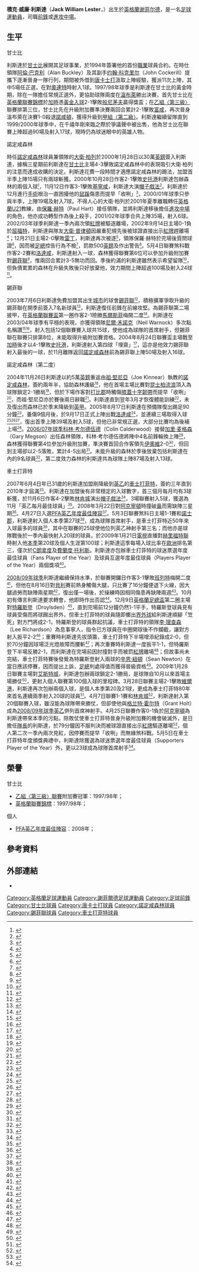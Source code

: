 {{noteTA|G1=足球|G2=FAcup
|T=zh-hans:杰克·莱斯特; zh-hk:積克·利斯達;
|1=zh-hans:杰克·莱斯特; zh-hk:積克·利斯達;
|2=zh-hans:杰克·威廉·莱斯特; zh-hk:積克·威廉·利斯達;
|3=zh-hans:莱斯特; zh-hk:利斯達;
|4=zh-hans:戴维·普拉特; zh-hk:大衛·柏列;
|5=zh-hans:科林·考尔德伍德; zh-hk:哥連·卡達活;
|6=zh-hans:加里·麦格森; zh-hk:加利·麥臣;
|7=zh-hans:首发; zh-hk:正選;
}}
{{Football player infobox
| playername     = 積克·利斯達<br />''Jack Lester''
| image          =
| fullname       = Jack William Lester
| height         = {{height|ft=5|in=9}}
| dateofbirth    = {{birth date and age|1975|10|8}}
| cityofbirth    = [[谢菲尔德|谢菲尔德]]
| countryofbirth = [[英格蘭|英格蘭]]
| currentclub    = [[谢菲尔德联足球俱乐部|谢菲尔德联]] (Head of Academy)
| position       = [[前鋒_(足球)|前鋒]]
| youthyears1    = 1992–1994
| youthclubs1    = [[格林斯比镇足球俱乐部|格林斯比镇]]
| years1         = 1994–2000
| clubs1         = [[格林斯比镇足球俱乐部|格林斯比镇]]
| caps1          = 133
| goals1         = 17
| years2         = 1996
| clubs2         = → [[唐卡斯特流浪足球俱乐部|唐卡斯特]]
| caps2          = 11
| goals2         = 1
| years3         = 2000–2003
| clubs3         = [[诺丁汉森林足球俱乐部|诺丁汉森林]]
| caps3          = 99
| goals3         = 21
| years4         = 2003–2004
| clubs4         = [[谢菲尔德联足球俱乐部|谢菲尔德联]]
| caps4          = 44
| goals4         = 12
| years5         = 2004–2007
| clubs5         = [[诺丁汉森林足球俱乐部|诺丁汉森林]]
| caps5          = 76
| goals5         = 12
| years6         = 2007–2013
| clubs6         = [[切斯特菲尔德足球俱乐部|切斯特菲尔德]]
| caps6          = 197
| goals6         = 83
| years7         = 2014
| clubs7         = [[盖茨黑德足球俱乐部|盖茨黑德]]
| caps7          = 8
| goals7         = 2
| totalcaps = 568 | totalgoals = 148
| manageryears1  = 2014–2017
| managerclubs1  = [[诺丁汉森林足球俱乐部|诺丁汉森林]] (U18s)
| manageryears2  = 2017
| managerclubs2  = [[诺丁汉森林足球俱乐部|诺丁汉森林]] (U23s)
| manageryears3  = 2017–2018
| managerclubs3  = [[切斯特菲尔德足球俱乐部|切斯特菲尔德]]

| pcupdate       = 2009年5月8日 (五) 01:44 (UTC)  <!-- Use five tildes (~~~~~) to datestamp updates of stats. -->
}}

'''積克·威廉·利斯達'''（'''Jack William Lester'''，{{bd|1975年|10月8日|catidx=Lester, Jack}}）出生於[[英格蘭|英格蘭]][[谢菲尔德|谢菲尔德]]，是一名[[足球|足球]][[運動員|運動員]]，司職[[前鋒_(足球)|前鋒]]或[[中場|進攻中場]]。

==生平==
;甘士比
利斯達於[[格林斯比镇足球俱乐部|甘士比]]展開其足球事業，於1994年簽署他的首份[[職業|職業]]球員合約。在時仕領隊[[阿倫·巴克利|阿倫·巴克利]]（Alan Buckley）及其副手[[约翰·科克里尔|约翰·科克里尔]]（John Cockerill）提攜下逐漸晉身一隊行列，期間被外借到[[唐卡斯特流浪足球俱乐部|唐卡士打]]汲取上陣經驗，獲派11次上陣，其中5場任正選，在對[[莱顿东方足球俱乐部|奧連特]]時射入1球。1997/98年球季是利斯達在甘士比的黃金時期，除在一隊擔任常規正選外，更協助球隊兩度在[[温布利球场_(1923年)|溫布萊]]勝出決賽，首先甘士比在[[英格蘭聯賽錦標|英格蘭聯賽錦標]]於[[加時賽|加時]]憑[[黃金入球|黃金入球]]2-1擊敗[[伯恩茅斯足球俱乐部|般尼茅夫]]贏得獎盃；在[[英格蘭足球聯賽|乙組〈第三級〉]]聯賽排第三位，甘士比先在升級附加賽準決賽兩回合累計2-1擊敗[[富勒姆足球俱乐部|富咸]]，再次晉身溫布萊在決賽1-0殺退[[北安普顿足球俱乐部|諾咸頓]]，獲得升級到[[英格蘭足球聯賽|甲組〈第二級〉]]。利斯達繼續留隊直到1999/2000年球季中，在千禧年剛來臨之際於爭議聲中被出售，他為甘士比在聯賽上陣超過90場及射入17球，現時仍為球迷眼中的英雄人物。

;諾定咸森林
時任[[诺丁汉森林足球俱乐部|諾定咸森林]]球員兼領隊的[[戴维·普拉特|大衛·柏列]]於2000年1月28日以30萬[[英鎊|英鎊]]簽入利斯達，據稱三星期前利斯達在[[格林斯比镇足球俱乐部|甘士比]]主場4-3擊敗諾定咸森林中的表現吸引大衛·柏列的注意而達成收購的決定。利斯達花費一段時間才適應諾定咸森林的踢法，加盟首半季上陣15場只有兩球斬獲。2000年10月28日作客2-1擊敗[[斯托克港足球俱乐部|史托港]]利斯達包辦森林的兩個入球<small><ref>{{cite news |language=en |url=http://news.bbc.co.uk/sport2/hi/football/eng_div_1/994359.stm |title=Stockport 1-2 Forest |publisher=[[BBC|BBC]] Sport |date=2000-10-28 |accessdate=2009-05-08 |archive-date=2016-03-07 |archive-url=https://web.archive.org/web/20160307145522/http://news.bbc.co.uk/sport2/hi/football/eng_div_1/994359.stm |dead-url=no }}</ref></small>，11月12日作客3-1擊敗[[吉林汉姆足球俱乐部|基寧咸]]，利斯達大演[[帽子戲法|帽子戲法]]<small><ref>{{cite news |language=en |url=http://news.bbc.co.uk/sport2/hi/football/eng_div_1/1018152.stm |title=Lester fires Forest at Gillingham |publisher=[[BBC|BBC]] Sport |date=2000-11-12 |accessdate=2009-05-08 |archive-date=2016-03-07 |archive-url=https://web.archive.org/web/20160307122950/http://news.bbc.co.uk/sport2/hi/football/eng_div_1/1018152.stm |dead-url=no }}</ref></small>。利斯達於12月進行[[手術|手術]]根治一直困擾他的[[鼠蹊|鼠蹊]]傷患而提早「收咧」<small><ref>{{cite news |language=en |url=http://news.bbc.co.uk/sport2/hi/football/teams/n/nottm_forest/1076248.stm |title=Platt to look for new faces |publisher=[[BBC|BBC]] Sport |date=2000-12-18 |accessdate=2009-05-08 |archive-date=2016-03-07 |archive-url=https://web.archive.org/web/20160307031732/http://news.bbc.co.uk/sport2/hi/football/teams/n/nottm_forest/1076248.stm |dead-url=no }}</ref></small>，2000/01年球季只參與半季，上陣19場及射入7球。不得人心的大衛·柏列於2001年夏季離職轉任[[英格蘭21歲以下足球代表隊|英格蘭U21]]教練，由[[保羅·赫特|保羅·赫特]]（Paul Hart）接任領隊，並將利斯達移後擔任[[中場|進攻中場]]的角色，他亦成功轉型作為後上殺手，2001/02年球季合共上陣35場，射入6球。2002/03年球季利斯達一季內兩次領[[紅牌|紅牌]]被驅逐離場，2002年9月14日主場0-1負於[[沃特福德足球俱乐部|屈福特]]，利斯達與隊友[[大衛·普律頓|大衛·普律頓]]因嚴重犯規先後被球證直接出示[[紅牌|紅牌]]趕離場<small><ref>{{cite news |language=en |url=http://news.bbc.co.uk/sport2/hi/football/eng_div_1/2241428.stm |title=Nottm Forest 0-1 Watford |publisher=[[BBC|BBC]] Sport |date=2002-09-14 |accessdate=2009-05-08 |archive-date=2020-04-15 |archive-url=https://web.archive.org/web/20200415053350/http://news.bbc.co.uk/sport2/hi/football/eng_div_1/2241428.stm |dead-url=no }}</ref></small>；12月21日主場2-0擊敗[[雷丁足球俱乐部|雷丁]]，利斯達再次被逐<small><ref>{{cite news |language=en |url=http://news.bbc.co.uk/sport2/hi/football/eng_div_1/2575527.stm |title=Nottm Forest 2-0 Reading |publisher=[[BBC|BBC]] Sport |date=2002-12-21 |accessdate=2009-05-08 |archive-date=2020-04-15 |archive-url=https://web.archive.org/web/20200415053355/http://news.bbc.co.uk/sport2/hi/football/eng_div_1/2575527.stm |dead-url=no }}</ref></small>，領隊保羅·赫特於完場後質問球證<small><ref>{{cite news |language=en |url=http://news.bbc.co.uk/sport2/hi/football/teams/n/nottm_forest/2598085.stm |title=Hart vows to fight corner |publisher=[[BBC|BBC]] Sport |date=2002-12-21 |accessdate=2009-05-08 |archive-date=2020-04-15 |archive-url=https://web.archive.org/web/20200415053400/http://news.bbc.co.uk/sport2/hi/football/teams/n/nottm_forest/2598085.stm |dead-url=no }}</ref></small>，因而被[[英格蘭足球總會|足總]]控告行為不檢<small><ref>{{cite news |language=en |url=http://news.bbc.co.uk/sport2/hi/football/teams/n/nottm_forest/2676783.stm |title=Hart charged by FA |publisher=[[BBC|BBC]] Sport |date=2003-01-20 |accessdate=2009-05-08 |archive-date=2020-04-15 |archive-url=https://web.archive.org/web/20200415053406/http://news.bbc.co.uk/sport2/hi/football/teams/n/nottm_forest/2676783.stm |dead-url=no }}</ref></small>，罰款500[[英鎊|英鎊]]及作出警告<small><ref>{{cite news |language=en |url=http://news.bbc.co.uk/sport2/hi/football/teams/n/nottm_forest/2798299.stm |title=Hart handed FA fine |publisher=[[BBC|BBC]] Sport |date=2003-03-27 |accessdate=2009-05-08 |archive-date=2020-04-15 |archive-url=https://web.archive.org/web/20200415053410/http://news.bbc.co.uk/sport2/hi/football/teams/n/nottm_forest/2798299.stm |dead-url=no }}</ref></small>。5月4日聯賽煞科戰作客2-2賽和[[罗瑟勒姆足球俱乐部|洛達咸]]，利斯達射入一球，森林獲得聯賽第6位可以參加升級附加賽對[[谢菲尔德联足球俱乐部|錫菲聯]]<small><ref>{{cite news |language=en |url=http://news.bbc.co.uk/sport2/hi/football/eng_div_1/2967963.stm |title=Rotherham 2-2 Nottm Forest |publisher=[[BBC|BBC]] Sport |date=2003-05-02 |accessdate=2009-05-08 |archive-date=2020-04-15 |archive-url=https://web.archive.org/web/20200415053416/http://news.bbc.co.uk/sport2/hi/football/eng_div_1/2967963.stm |dead-url=no }}</ref></small>，惟兩回合累計3-5無功而回。季後約滿的利斯達雖然表示希望留隊<small><ref>{{cite news |language=en |url=http://news.bbc.co.uk/sport2/hi/football/teams/n/nottm_forest/2973159.stm |title=Lester wants to stay at Forest |publisher=[[BBC|BBC]] Sport |date=2003-04-24 |accessdate=2009-05-08 |archive-date=2020-04-15 |archive-url=https://web.archive.org/web/20200415053422/http://news.bbc.co.uk/sport2/hi/football/teams/n/nottm_forest/2973159.stm |dead-url=no }}</ref></small>，但負債累累的森林在升級失敗後只好放棄他，效力期間上陣超過100場及射入24球<small><ref>{{cite news |language=en |url=http://news.bbc.co.uk/sport2/hi/football/teams/n/nottm_forest/3040479.stm |title=Forest release trio |publisher=[[BBC|BBC]] Sport |date=2003-05-19 |accessdate=2009-05-08 |archive-date=2020-04-15 |archive-url=https://web.archive.org/web/20200415053451/http://news.bbc.co.uk/sport2/hi/football/teams/n/nottm_forest/3040479.stm |dead-url=no }}</ref></small>。

;錫菲聯
2003年7月6日利斯達免費加盟其出生[[设菲尔德|城市]]的球會[[谢菲尔德联足球俱乐部|錫菲聯]]<small><ref>{{cite news |language=en |url=http://news.bbc.co.uk/sport2/hi/football/teams/s/sheff_utd/3049204.stm |title=Blades sign Lester |publisher=[[BBC|BBC]] Sport |date=2003-07-06 |accessdate=2009-05-08 |archive-date=2020-04-15 |archive-url=https://web.archive.org/web/20200415053432/http://news.bbc.co.uk/sport2/hi/football/teams/s/sheff_utd/3049204.stm |dead-url=no }}</ref></small>，積極擴軍爭取升級的錫菲聯在開季前簽入7名新球員<small><ref>{{cite news |language=en |url=http://news.bbc.co.uk/sport2/hi/football/teams/s/sheff_utd/3129725.stm |title=Sheff Utd season preview |publisher=[[BBC|BBC]] Sport |date=2003-08-06 |accessdate=2009-05-08 |archive-date=2020-04-15 |archive-url=https://web.archive.org/web/20200415053436/http://news.bbc.co.uk/sport2/hi/football/teams/s/sheff_utd/3129725.stm |dead-url=no }}</ref></small>，利斯達復任前鋒在前線攻堅。為錫菲聯第二場披甲，在[[英格蘭聯賽盃|英格蘭聯賽盃]]第一圈作客2-1險勝[[马科斯菲尔德足球俱乐部|馬爾斯菲]]梅開二度<small><ref>{{cite news |language=en |url=http://news.bbc.co.uk/sport2/hi/football/league_cup/3132967.stm |title=Macclesfield 1-2 Sheff Utd |publisher=[[BBC|BBC]] Sport |date=2003-08-12 |accessdate=2009-05-08 |archive-date=2020-04-15 |archive-url=https://web.archive.org/web/20200415053441/http://news.bbc.co.uk/sport2/hi/football/league_cup/3132967.stm |dead-url=no }}</ref></small>。利斯達在2003/04年球季有平穩的表現，亦獲得領隊[[尼爾·禾諾克|尼爾·禾諾克]]（Neil Warnock）多次點名稱讚<small><ref>{{cite news |language=en |url=http://news.bbc.co.uk/sport2/hi/football/eng_div_1/3203583.stm |title=Warnock hails hero Lester |publisher=[[BBC|BBC]] Sport |date=2003-10-22 |accessdate=2009-05-08 |archive-date=2020-04-15 |archive-url=https://web.archive.org/web/20200415053446/http://news.bbc.co.uk/sport2/hi/football/eng_div_1/3203583.stm |dead-url=no }}</ref><ref>{{cite news |language=en |url=http://news.bbc.co.uk/sport2/hi/football/teams/s/sheff_utd/3426179.stm |title=Warnock hails Lester |publisher=[[BBC|BBC]] Sport |date=2004-01-25 |accessdate=2009-05-08 |archive-date=2020-04-15 |archive-url=https://web.archive.org/web/20200415053451/http://news.bbc.co.uk/sport2/hi/football/teams/s/sheff_utd/3426179.stm |dead-url=no }}</ref></small>，射入包括12個聯賽賽入球共15球，使他成為球隊的首席射手，但錫菲聯在聯賽只排第8位，未能取得升級附加賽資格。2004年8月24日聯賽盃主場戰至[[加時賽|加時]]後才以4-1擊敗[[斯托克港足球俱乐部|史托港]]，利斯達射入第四球「埋齋」<small><ref>{{cite news |language=en |url=http://news.bbc.co.uk/sport2/hi/football/league_cup/3585836.stm |title=Sheff Utd 4-1 Stockport |publisher=[[BBC|BBC]] Sport |date=2004-08-24 |accessdate=2009-05-08 |archive-date=2020-04-15 |archive-url=https://web.archive.org/web/20200415053457/http://news.bbc.co.uk/sport2/hi/football/league_cup/3585836.stm |dead-url=no }}</ref></small>，這亦是他效力錫菲聯射入最後的一球，於11月離隊返回[[诺丁汉森林足球俱乐部|諾定咸森林]]前為錫菲聯上陣50場及射入16球。

;諾定咸森林（第二度）
2004年11月26日利斯達以約5萬[[英鎊|英鎊]]重返由[[祖·堅尼亞|祖·堅尼亞]]（Joe Kinnear）執教的[[诺丁汉森林足球俱乐部|諾定咸森林]]，簽約兩年半，協助森林護級<small><ref>{{cite news |language=en |url=http://news.bbc.co.uk/sport2/hi/football/teams/n/nottm_forest/4044935.stm |title=Forest sign Lester from Sheff Utd |publisher=[[BBC|BBC]] Sport |date=2004-11-26 |accessdate=2009-05-08 |archive-date=2020-04-15 |archive-url=https://web.archive.org/web/20200415053503/http://news.bbc.co.uk/sport2/hi/football/teams/n/nottm_forest/4044935.stm |dead-url=no }}</ref></small>，他在首場主場比賽對[[女王公园巡游者足球俱乐部|昆士柏流浪]]頂入為球隊鎖定2-1勝局<small><ref>{{cite news |language=en |url=http://news.bbc.co.uk/sport2/hi/football/eng_div_1/4047673.stm |title=Nottm Forest 2-1 QPR |publisher=[[BBC|BBC]] Sport |date=2004-12-04 |accessdate=2009-05-08 |archive-date=2020-04-15 |archive-url=https://web.archive.org/web/20200415053508/http://news.bbc.co.uk/sport2/hi/football/eng_div_1/4047673.stm |dead-url=no }}</ref></small>，但於下場作客對[[德比郡足球俱乐部|打比郡]]時觸傷[[膝蓋|膝蓋]][[十字韌帶|十字韌帶]]而提早「收咧」<small><ref>{{cite news |language=en |url=http://news.bbc.co.uk/sport2/hi/football/teams/n/nottm_forest/4095717.stm |title=Forest hit by Lester injury blow |publisher=[[BBC|BBC]] Sport |date=2004-12-14 |accessdate=2009-05-08 |archive-date=2020-04-15 |archive-url=https://web.archive.org/web/20200415053514/http://news.bbc.co.uk/sport2/hi/football/teams/n/nottm_forest/4095717.stm |dead-url=no }}</ref></small>，而祖·堅尼亞亦於賽後兩日辭職<small><ref>{{cite news |language=en |url=http://news.bbc.co.uk/sport2/hi/football/teams/n/nottm_forest/4101833.stm |title=Kinnear resigns as Forest manager |publisher=[[BBC|BBC]] Sport |date=2004-12-16 |accessdate=2009-05-08 |archive-date=2016-01-13 |archive-url=https://web.archive.org/web/20160113014118/http://news.bbc.co.uk/sport1/hi/football/teams/n/nottm_forest/4101833.stm |dead-url=no }}</ref></small>。利斯達直到翌年3月才恢復體能訓練<small><ref>{{cite news |language=en |url=http://news.bbc.co.uk/sport2/hi/football/teams/n/nottm_forest/4391001.stm |title=Lester embarks on injury return |publisher=[[BBC|BBC]] Sport |date=2005-03-29 |accessdate=2009-05-08 |archive-date=2020-04-15 |archive-url=https://web.archive.org/web/20200415053525/http://news.bbc.co.uk/sport2/hi/football/teams/n/nottm_forest/4391001.stm |dead-url=no }}</ref></small>，未及復出而森林已於季末降級到[[英格蘭足球甲級聯賽|英甲]]。2005年8月17日利斯達在預備隊復出踢足90分鐘<small><ref>{{cite news |language=en |url=http://news.bbc.co.uk/sport2/hi/football/teams/n/nottm_forest/4159864.stm |title=Forest's Lester steps up recovery |publisher=[[BBC|BBC]] Sport |date=2005-08-17 |accessdate=2009-05-08 |archive-date=2020-04-15 |archive-url=https://web.archive.org/web/20200415053529/http://news.bbc.co.uk/sport2/hi/football/teams/n/nottm_forest/4159864.stm |dead-url=no }}</ref></small>，養傷9個月後，於9月17日正式上陣出戰[[罗瑟勒姆足球俱乐部|洛達咸]]<small><ref>{{cite news |language=en |url=http://news.bbc.co.uk/sport2/hi/football/teams/n/nottm_forest/4257582.stm |title=Forest delight at Lester comeback |publisher=[[BBC|BBC]] Sport |date=2005-09-18 |accessdate=2009-05-08 |archive-date=2020-04-15 |archive-url=https://web.archive.org/web/20200415053534/http://news.bbc.co.uk/sport2/hi/football/teams/n/nottm_forest/4257582.stm |dead-url=no }}</ref></small>，並連續三場取得入球<small><ref>{{cite news |language=en |url=http://news.bbc.co.uk/sport2/hi/football/eng_div_2/4232512.stm |title=Nottingham Forest 2-0 Rotherham |publisher=[[BBC|BBC]] Sport |date=2005-09-17 |accessdate=2009-05-08 |archive-date=2020-04-15 |archive-url=https://web.archive.org/web/20200415053540/http://news.bbc.co.uk/sport2/hi/football/eng_div_2/4232512.stm |dead-url=no }}</ref><ref>{{cite news |language=en |url=http://news.bbc.co.uk/sport2/hi/football/eng_div_2/4258558.stm |title=Nottm Forest 3-1 Bristol City |publisher=[[BBC|BBC]] Sport |date=2005-09-20 |accessdate=2009-05-08 |archive-date=2021-02-26 |archive-url=https://web.archive.org/web/20210226214822/http://news.bbc.co.uk/sport2/hi/football/eng_div_2/4258558.stm |dead-url=no }}</ref><ref>{{cite news |language=en |url=http://news.bbc.co.uk/sport2/hi/football/eng_div_2/4255460.stm |title=Swansea 1-1 Nottm Forest |publisher=[[BBC|BBC]] Sport |date=2005-09-24 |accessdate=2009-05-08 |archive-date=2020-04-15 |archive-url=https://web.archive.org/web/20200415053550/http://news.bbc.co.uk/sport2/hi/football/eng_div_2/4255460.stm |dead-url=no }}</ref></small>，復出首季上陣39場及射入5球，但他已非常規正選，大部分比賽均為後補上場<small><ref>{{cite news |language=en |url=http://news.bbc.co.uk/sport2/hi/football/teams/n/nottm_forest/4906598.stm |title=Lester remains happy with Forest |publisher=[[BBC|BBC]] Sport |date=2006-04-13 |accessdate=2009-05-08 |archive-date=2020-04-15 |archive-url=https://web.archive.org/web/20200415053554/http://news.bbc.co.uk/sport2/hi/football/teams/n/nottm_forest/4906598.stm |dead-url=no }}</ref></small>。[[2006年至2007年英格蘭足球甲級聯賽|2006/07年球季]][[科林·考尔德伍德|科林·考尔德伍德]]（Colin Calderwood）接替[[加里·麦格森|加里·麦格森]]（Gary Megson）出任森林領隊，科林·考尔德伍德將陣中4名前鋒輪換上陣<small><ref>{{cite news |language=en |url=http://news.bbc.co.uk/sport2/hi/football/teams/n/nottm_forest/6054480.stm |title=Forest manager to rotate strikers |publisher=[[BBC|BBC]] Sport |date=2006-10-17 |accessdate=2009-05-08 |archive-date=2020-04-15 |archive-url=https://web.archive.org/web/20200415053559/http://news.bbc.co.uk/sport2/hi/football/teams/n/nottm_forest/6054480.stm |dead-url=no }}</ref></small>，森林獲得聯賽第4位參加升級附加賽，準決賽首回合作客領先[[约维尔足球俱乐部|伊奧維]]2-0<small><ref>{{cite news |language=en |url=http://news.bbc.co.uk/sport2/hi/football/eng_div_2/6641793.stm |title=Yeovil 0-2 Nott'm Forest |publisher=[[BBC|BBC]] Sport |date=2007-05-11 |accessdate=2009-05-08 |archive-date=2020-09-22 |archive-url=https://web.archive.org/web/20200922013405/http://news.bbc.co.uk/sport2/hi/football/eng_div_2/6641793.stm |dead-url=no }}</ref></small>，但回到主場卻以2-5落敗，累計4-5出局<small><ref>{{cite news |language=en |url=http://news.bbc.co.uk/sport2/hi/football/eng_div_2/6649773.stm |title=Nottm Forest 2-5 Yeovil |publisher=[[BBC|BBC]] Sport |date=2007-05-18 |accessdate=2009-05-08 |archive-date=2007-08-22 |archive-url=https://web.archive.org/web/20070822132225/http://news.bbc.co.uk/sport2/hi/football/eng_div_2/6649773.stm |dead-url=no }}</ref></small>。未能升級的森林於季後放棄包括利斯達在內的9名球員<small><ref>{{cite news |language=en |url=http://news.bbc.co.uk/sport2/hi/football/teams/n/nottm_forest/6682019.stm |title=Nine players released by Forest |publisher=[[BBC|BBC]] Sport |date=2007-05-22 |accessdate=2009-05-08 |archive-date=2007-10-10 |archive-url=https://web.archive.org/web/20071010103204/http://news.bbc.co.uk/sport1/hi/football/teams/n/nottm_forest/6682019.stm |dead-url=no }}</ref></small>，第二度效力森林的利斯達共為球隊上陣87場及射入13球。

;車士打菲特
2007年6月4日年已31歲的利斯達加盟剛降級到[[英格蘭足球乙級聯賽|英乙]]的[[切斯特菲尔德足球俱乐部|車士打菲特]]，簽約三年直到2010年才屆滿<small><ref>{{cite news |language=en |url=http://news.bbc.co.uk/sport2/hi/football/teams/c/chesterfield/6720219.stm |title=Chesterfield sign striker Lester |publisher=[[BBC|BBC]] Sport |date=2007-06-04 |accessdate=2009-05-08 |archive-date=2020-04-15 |archive-url=https://web.archive.org/web/20200415053618/http://news.bbc.co.uk/sport2/hi/football/teams/c/chesterfield/6720219.stm |dead-url=no }}</ref></small>。利斯達在加盟後有非常穩定的入球數字，首三個月每月均有3球斬獲，於11月6日作客4-2擊敗[[林肯城足球俱乐部|林肯城]]演出[[帽子戲法|帽子戲法]]<small><ref>{{cite news |language=en |url=http://news.bbc.co.uk/sport2/hi/football/eng_div_3/7076551.stm |title=Lincoln 2-4 Chesterfield |publisher=[[BBC|BBC]] Sport |date=2007-11-06 |accessdate=2009-05-08 |archive-date=2020-04-15 |archive-url=https://web.archive.org/web/20200415053623/http://news.bbc.co.uk/sport2/hi/football/eng_div_3/7076551.stm |dead-url=no }}</ref></small>，3場聯賽射入5球，獲選為11月「英乙每月最佳球員」<small><ref>{{cite news |language=en |url=http://news.bbc.co.uk/sport2/hi/football/teams/c/chesterfield/7126809.stm |title=Striker Lester seals player award |publisher=[[BBC|BBC]] Sport |date=2007-12-04 |accessdate=2009-05-08 |archive-date=2020-04-15 |archive-url=https://web.archive.org/web/20200415053628/http://news.bbc.co.uk/sport2/hi/football/teams/c/chesterfield/7126809.stm |dead-url=no }}</ref></small>。2008年3月22日對[[艾宁顿斯坦利足球俱乐部|阿克寧頓]]時撞破[[鼻|鼻]]而需缺陣三星期<small><ref>{{cite news |language=en |url=http://news.bbc.co.uk/sport2/hi/football/teams/c/chesterfield/7310539.stm |title=Lester could face three weeks out |publisher=[[BBC|BBC]] Sport |date=2008-03-23 |accessdate=2009-05-08 |archive-date=2020-04-15 |archive-url=https://web.archive.org/web/20200415053634/http://news.bbc.co.uk/sport2/hi/football/teams/c/chesterfield/7310539.stm |dead-url=no }}</ref></small>。4月27日入選[[英格蘭職業足球運動員協會|PFA]][[英格蘭足球乙級聯賽|英乙]][[PFA年度最佳陣容|年度最佳陣容]]<small><ref>{{cite news |language=en |url=http://news.bbc.co.uk/sport2/hi/football/7370319.stm |title=Ronaldo named player of the year |publisher=[[BBC|BBC]] Sport |date=2008-04-27 |accessdate=2009-05-08 |archive-date=2019-03-23 |archive-url=https://web.archive.org/web/20190323131400/http://news.bbc.co.uk/sport2/hi/football/7370319.stm |dead-url=no }}</ref></small>。5月3日聯賽煞科日主場1-1賽和[[諾士郡足球會|諾士郡]]，利斯達射入個人本季第27球<small><ref>{{cite news |language=en |url=http://news.bbc.co.uk/sport2/hi/football/eng_div_3/7368633.stm |title=Chesterfield 1-1 Notts County |publisher=[[BBC|BBC]] Sport |date=2008-05-03 |accessdate=2009-05-08 |archive-date=2020-04-15 |archive-url=https://web.archive.org/web/20200415053644/http://news.bbc.co.uk/sport2/hi/football/eng_div_3/7368633.stm |dead-url=no }}</ref></small>，成為球隊首席射手，是車士打菲特近50年來入球最多的球員<small><ref>{{cite web |language=en |url=http://www.chesterfield-fc.co.uk/page/ProfilesDetail/0,,10435~8270,00.html |title=Profiles:Jack Lester |publisher=車士打菲特官網 |date= |accessdate=2009-05-12 |deadurl=yes |archiveurl=https://web.archive.org/web/20090502133754/http://www.chesterfield-fc.co.uk/page/ProfilesDetail/0,,10435~8270,00.html |archivedate=2009年5月2日 |df= }}</ref></small>，其中在聯賽的25球使他位列英乙神射手第三名；而他亦是球隊戰後於一季內最快射入20球的球員，於2009年1月21日[[電視|電視]]直播對[[靴尔福特联足球俱乐部|赫里福特聯]]時射入他[[2007年至2008年英格蘭足球乙級聯賽|本季]]第20球及個人生涯第100球；利斯達這季每場入球比率在[[歐洲|歐洲]]排名第三，僅次於[[C朗拿度|C朗拿度]]及[[費蘭度托利斯|費蘭度·托利斯]]。利斯達亦包辦車士打菲特的球迷票選年度最佳球員（Fans Player of the Year）及球員互選年度最佳球員（Players Player of the Year）兩個獎項<small><ref>{{cite news |language=en |url=http://www.chesterfield-fc.co.uk/page/NewsDetail/0,,10435~1308746,00.html |title=JACK'S TROPHY HAUL |publisher=車士打菲特官網 |date=2008-05-09 |accessdate=2009-05-12 |deadurl=yes |archiveurl=https://web.archive.org/web/20090109150520/http://www.chesterfield-fc.co.uk/page/NewsDetail/0,,10435~1308746,00.html |archivedate=2009年1月9日 |df= }}</ref></small>。

[[2008年至2009年英格蘭足球乙級聯賽|2008/09年球季]]利斯達繼續保持水準，於聯賽開鑼日作客3-1擊敗[[巴尼特足球俱乐部|班列特]]梅開二度<small><ref>{{cite news |language=en |url=http://news.bbc.co.uk/sport2/hi/football/eng_div_3/7541090.stm |title=Barnet 1-3 Chesterfield |publisher=[[BBC|BBC]] Sport |date=2008-08-09 |accessdate=2009-05-08 |archive-date=2020-04-15 |archive-url=https://web.archive.org/web/20200415053659/http://news.bbc.co.uk/sport2/hi/football/eng_div_3/7541090.stm |dead-url=no }}</ref></small>，但他在8月16日對[[貝里足球俱樂部|貝利]]賽前熱身觸傷大腿，只比賽了16分鐘便退下火線，因大腿過勞而缺陣兩星期<small><ref>{{cite news |language=en |url=http://news.bbc.co.uk/sport2/hi/football/teams/c/chesterfield/7572056.stm |title=Lester set for Wanderers return |publisher=[[BBC|BBC]] Sport |date=2008-08-20 |accessdate=2009-05-08 |archive-date=2020-04-15 |archive-url=https://web.archive.org/web/20200415053703/http://news.bbc.co.uk/sport2/hi/football/teams/c/chesterfield/7572056.stm |dead-url=no }}</ref></small>，復出僅一場後，於操練時因相同傷患再缺陣兩週<small><ref>{{cite news |language=en |url=http://news.bbc.co.uk/sport2/hi/football/teams/c/chesterfield/7603855.stm |title=Lester picks up training injury |publisher=[[BBC|BBC]] Sport |date=2008-09-08 |accessdate=2009-05-08 |archive-date=2020-04-15 |archive-url=https://web.archive.org/web/20200415053707/http://news.bbc.co.uk/sport2/hi/football/teams/c/chesterfield/7603855.stm |dead-url=no }}</ref></small>。10月初有傳言利斯達要求轉會，他即時作出否認<small><ref>{{cite news |language=en |url=http://news.bbc.co.uk/sport2/hi/football/teams/c/chesterfield/7657011.stm |title=Lester dismisses transfer rumours |publisher=[[BBC|BBC]] Sport |date=2008-10-07 |accessdate=2009-05-08 |archive-date=2020-04-15 |archive-url=https://web.archive.org/web/20200415053713/http://news.bbc.co.uk/sport2/hi/football/teams/c/chesterfield/7657011.stm |dead-url=no }}</ref></small>。12月9日[[英格蘭足總盃|英格蘭足總盃]]第二圈主場對[[Droylsden_F.C.|特羅斯登]]（Droylsden）<small><ref>{{cite news |language=en |url=http://news.bbc.co.uk/sport2/hi/football/fa_cup/7763270.stm |title=Chesterfield 2-2 Droylsden |publisher=[[BBC|BBC]] Sport |date=2008-12-09 |accessdate=2009-05-09 |archive-date=2020-11-23 |archive-url=https://web.archive.org/web/20201123154808/http://news.bbc.co.uk/sport2/hi/football/fa_cup/7763270.stm |dead-url=no }}</ref></small>，直到完場前12分鐘仍然1-1平手，特羅斯登球員見有球員受傷而將球踢出界外，但車士打菲特的球員隨即擲出[[界外球|界外球]]給利斯達順腳「笠死」對方門將成2-1，特羅斯登的球員群起抗議，車士打菲特的領隊[[Lee_Richardson_(footballer)|李·理查森]]（Lee Richardson）為息事寧人，指令已方球員在中圈開球後不作攔截，讓對方射入扳平2-2<small><ref>{{cite news |language=en |url=http://news.bbc.co.uk/sport2/hi/football/fa_cup/7775143.stm |title=Spireites boss explains gift goal |publisher=[[BBC|BBC]] Sport |date=2008-12-10 |accessdate=2009-05-09 |archive-date=2020-04-15 |archive-url=https://web.archive.org/web/20200415053722/http://news.bbc.co.uk/sport2/hi/football/fa_cup/7775143.stm |dead-url=no }}</ref></small>；重賽時利斯達先拔頭籌，車士打菲特下半場增添紀錄成2-0，但於70分鐘因球場泛光燈故障而腰斬<small><ref>{{cite news |language=en |url=http://news.bbc.co.uk/sport2/hi/football/fa_cup/7783606.stm |title=Droylsden A-A Chesterfield |publisher=[[BBC|BBC]] Sport |date=2008-12-16 |accessdate=2009-05-09 |archive-date=2020-11-22 |archive-url=https://web.archive.org/web/20201122191403/http://news.bbc.co.uk/sport2/hi/football/fa_cup/7783606.stm |dead-url=no }}</ref></small>；再次重賽時利斯達一度扳平1-1，但特羅斯登下半場反勝2-1，而利斯達在完場前因肘撞對手而被罰[[紅牌|紅牌]]離場<small><ref>{{cite news |language=en |url=http://news.bbc.co.uk/sport2/hi/football/fa_cup/7795342.stm |title=Droylsden 2-1 Chesterfield |publisher=[[BBC|BBC]] Sport |date=2008-12-23 |accessdate=2009-05-09 |archive-date=2008-12-26 |archive-url=https://web.archive.org/web/20081226050630/http://news.bbc.co.uk/sport2/hi/football/fa_cup/7795342.stm |dead-url=no }}</ref></small>；但故事尚未完結，車士打菲特賽後發覺為特羅斯登射入兩球的[[辛恩·紐頓|辛恩·紐頓]]（Sean Newton）在當日應該停賽，因而提出上訴，[[英格蘭足球總會|足總]]判處得值而獲得晉級資格<small><ref>{{cite news |language=en |url=http://news.bbc.co.uk/sport2/hi/football/fa_cup/7799125.stm |title=Droylsden fail with FA Cup appeal |publisher=[[BBC|BBC]] Sport |date=2008-12-31 |accessdate=2009-05-09 |archive-date=2020-11-22 |archive-url=https://web.archive.org/web/20201122160402/http://news.bbc.co.uk/sport2/hi/football/fa_cup/7799125.stm |dead-url=no }}</ref></small>。2009年1月28日聯賽主場對[[埃克塞特城足球俱乐部|艾斯特城]]，利斯達包辦兩球鎖定2-1勝局，是球隊自10月以來首場主場勝仗<small><ref>{{cite news |language=en |url=http://news.bbc.co.uk/sport2/hi/football/eng_div_3/7848056.stm |title=Chesterfield 2-1 Exeter |publisher=[[BBC|BBC]] Sport |date=2009-01-28 |accessdate=2009-05-09 |archive-date=2020-04-15 |archive-url=https://web.archive.org/web/20200415053744/http://news.bbc.co.uk/sport2/hi/football/eng_div_3/7848056.stm |dead-url=no }}</ref></small>，更射入個人聯賽第100個入球的里程碑。3月28日聯賽主場2-1擊敗[[韦尔港足球俱乐部|維爾港]]，利斯達再次包辦兩個入球，是個人本季第20及21球，更成為車士打菲特80年來首名連續兩季射入20球的球員<small><ref>{{cite news |language=en |url=http://news.bbc.co.uk/sport2/hi/football/eng_div_3/7948990.stm |title=Chesterfield 2-1 Port Vale |publisher=[[BBC|BBC]] Sport |date=2009-03-28 |accessdate=2009-05-09 |archive-date=2020-04-15 |archive-url=https://web.archive.org/web/20200415053750/http://news.bbc.co.uk/sport2/hi/football/eng_div_3/7948990.stm |dead-url=no }}</ref></small>。4月7日聯賽1-1賽和[[林肯城足球俱乐部|林肯城]]<small><ref>{{cite news |language=en |url=http://news.bbc.co.uk/sport2/hi/football/eng_div_3/7977140.stm |title=Chesterfield 1-1 Lincoln City |publisher=[[BBC|BBC]] Sport |date=2009-04-07 |accessdate=2009-05-09 |archive-date=2020-04-15 |archive-url=https://web.archive.org/web/20200415053753/http://news.bbc.co.uk/sport2/hi/football/eng_div_3/7977140.stm |dead-url=no }}</ref></small>，利斯達射入第20個聯賽入球，雖沒能為球隊帶來勝仗，但卻使他與[[格兰特·霍尔特|格兰特·霍尔特]]（Grant Holt）成為[[2008年至2009年英格蘭足球乙級聯賽|2008/09年球季]][[英格蘭足球乙級聯賽|英乙]]併列首席神射手。4月25日聯賽作客0-1負於[[艾宁顿斯坦利足球俱乐部|阿克寧頓]]為利斯達帶來本季的污點，除敗仗使車士打菲特晉身升級附加賽的機會破滅外，是日擔任[[隊長_(足球)|隊長]]的利斯達，於79分鐘因不服判決而被球證直接出示[[紅牌|紅牌]]驅逐離場<small><ref>{{cite news |language=en |url=http://news.bbc.co.uk/sport2/hi/football/eng_div_3/8002121.stm |title=Accrington 1-0 Chesterfield |publisher=[[BBC|BBC]] Sport |date=2009-04-25 |accessdate=2009-05-09 |archive-date=2020-03-30 |archive-url=https://web.archive.org/web/20200330134243/http://news.bbc.co.uk/sport1/hi/football/eng_div_3/8002121.stm |dead-url=no }}</ref></small>，個人第二次一季內兩次見紅，因停賽而提早「收咧」而無緣煞科戰。5月5日在車士打菲特年度頒獎典禮中，利斯達除獲選為球迷票選年度最佳球員（Supporters Player of the Year）外，更以23球成為球隊首席射手<small><ref>{{cite news |language=en |url=http://www.chesterfield-fc.co.uk/page/NewsDetail/0,,10435~1647754,00.html |title=Player of the Year Award winners |publisher=車士打菲特官網 |date=2009-05-05 |accessdate=2009-05-12 |deadurl=yes |archiveurl=https://web.archive.org/web/20090507175714/http://www.chesterfield-fc.co.uk/page/NewsDetail/0,,10435~1647754,00.html |archivedate=2009年5月7日 |df= }}</ref></small>。

==榮譽==
;甘士比
*[[英格蘭足球聯賽|乙組〈第三級〉聯賽]]附加賽冠軍：1997/98年；
*[[英格蘭聯賽錦標|英格蘭聯賽錦標]]：1997/98年；

;個人
*[[英格蘭職業足球運動員協會|PFA]][[英格蘭足球乙級聯賽|英乙]][[PFA年度最佳陣容|年度最佳陣容]]：2008年；

==參考資料==
{{Reflist|2}}

==外部連結==
*{{soccerbase|id=4493|name=杰克·莱斯特}}

{{車士打菲特領隊}}

{{DEFAULTSORT:Lester, Jack}}
[[Category:英格蘭足球運動員|Category:英格蘭足球運動員]]
[[Category:謝菲爾德足球運動員|Category:謝菲爾德足球運動員]]
[[Category:足球前鋒|Category:足球前鋒]]
[[Category:甘士比球員|Category:甘士比球員]]
[[Category:唐卡士打球員|Category:唐卡士打球員]]
[[Category:諾定咸森林球員|Category:諾定咸森林球員]]
[[Category:錫菲聯球員|Category:錫菲聯球員]]
[[Category:車士打菲特球員|Category:車士打菲特球員]]